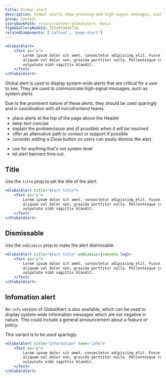 ```yaml
---
title: Global alert
description: Global alerts show pressing and high-signal messages, such as system alerts.
group: Content
storybookPath: /story/content-globalalert--basic
figmaGalleryNodeId: 15243%3A46718
relatedComponents: ['callout', 'page-alert']
---
```


```jsx live
<GlobalAlert>
	<Text as="p">
		Lorem ipsum dolor sit amet, consectetur adipiscing elit. Fusce massa nibh,
		aliquam vel dolor non, gravida porttitor nulla. Pellentesque cursus orci
		vulputate nibh sagittis blandit.
	</Text>
</GlobalAlert>
```

Global alert is used to display system-wide alerts that are critical for a user to see. They are used to communicate high-signal messages, such as system alerts.

Due to the prominent nature of these alerts, they should be used sparingly and in coordination with all microfrontend teams.

<DoHeading />

- place alerts at the top of the page above the Header
- keep text concise
- explain the problem/issue and (if possible) when it will be resolved
- offer an alternative path to contact or support if possible
- consider adding a Close button so users can easily dismiss the alert.

<DontHeading />

- use for anything that's not system level
- let alert banners time out.

## Title

Use the `title` prop to set the title of the alert.

```jsx live
<GlobalAlert title="Alert title">
	<Text as="p">
		Lorem ipsum dolor sit amet, consectetur adipiscing elit. Fusce massa nibh,
		aliquam vel dolor non, gravida porttitor nulla. Pellentesque cursus orci
		vulputate nibh sagittis blandit.
	</Text>
</GlobalAlert>
```

## Dismissable

Use the `onDismiss` prop to make the alert dismissable.

```jsx live
<GlobalAlert title="Alert title" onDismiss={console.log}>
	<Text as="p">
		Lorem ipsum dolor sit amet, consectetur adipiscing elit. Fusce massa nibh,
		aliquam vel dolor non, gravida porttitor nulla. Pellentesque cursus orci
		vulputate nibh sagittis blandit.
	</Text>
</GlobalAlert>
```

## Infomation alert

An `info` version of GlobalAlert is also available, which can be used to display system-wide information messages which are not negative in nature. This could include a general announcement about a feature or policy.

This variant is to be used sparingly.

```jsx live
<GlobalAlert title="Information" tone="info">
	<Text as="p">
		Lorem ipsum dolor sit amet, consectetur adipiscing elit. Fusce massa nibh,
		aliquam vel dolor non, gravida porttitor nulla. Pellentesque cursus orci
		vulputate nibh sagittis blandit.
	</Text>
</GlobalAlert>
```
